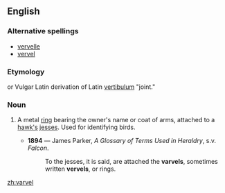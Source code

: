 ==English==

===Alternative spellings===
* [[vervelle]]
* [[vervel]]

===Etymology===
{{etyl|fr}} or Vulgar Latin derivation of Latin [[vertibulum]] "joint."

===Noun===
{{en-noun}}

# {{context|falconry|heraldiccharge}} A metal [[ring]] bearing the owner's name or coat of arms, attached to a [[hawk|hawk's]] [[jess|jesses]]. Used for identifying birds.
#* '''1894''' — James Parker, ''A Glossary of Terms Used in Heraldry'', s.v. ''Falcon''.
#*: To the jesses, it is said, are attached the '''varvels''', sometimes written '''vervels''', or rings.

[[zh:varvel]]